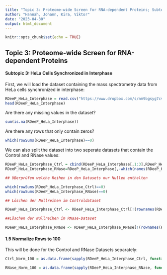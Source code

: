 ```yaml
---
title: "Topic 3: Proteome-wide Screen for RNA-dependent Proteins; Subtopic 3: HeLa synchronized in Interphase"
author: "Hannah, Johann, Kira, Viktor"
date: "2023-04-30"
output: html_document
---
```


```r
knitr::opts_chunk$set(echo = TRUE)
```

## Topic 3: Proteome-wide Screen for RNA-dependent Proteins
#### Subtopic 3: HeLa Cells Synchronized in Interphase

First, we will load the dataset containing the mass spectrometry data from HeLa cells synchronized in interphase:

```r
RDeeP_HeLa_Interphase = read.csv("https://www.dropbox.com/s/nm9bgsyg7cv6wu1/RDeeP_HeLa_Interphase.csv?dl=1", header=TRUE, row.names=1, sep = ";")
head(RDeeP_HeLa_Interphase)
```

Are there any missing values in the dataset? 
```r
sum(is.na(RDeeP_HeLa_Interphase))
```
Are there any rows that only contain zeros?
```r
which(rowSums(RDeeP_HeLa_Interphase)==0)
```
We can also split the dataset into two seperate datasets that contain the Control and RNase values:
```r
RDeeP_HeLa_Interphase_Ctrl = cbind(RDeeP_HeLa_Interphase[,1:3],RDeeP_HeLa_Interphase[,7:9],RDeeP_HeLa_Interphase[,13:15],RDeeP_HeLa_Interphase[,19:21],RDeeP_HeLa_Interphase[,25:27],RDeeP_HeLa_Interphase[,31:33],RDeeP_HeLa_Interphase[,37:39],RDeeP_HeLa_Interphase[,43:45],RDeeP_HeLa_Interphase[,49:51],RDeeP_HeLa_Interphase[,55:57],RDeeP_HeLa_Interphase[,61:63],RDeeP_HeLa_Interphase[,67:69],RDeeP_HeLa_Interphase[,73:75],RDeeP_HeLa_Interphase[,79:81],RDeeP_HeLa_Interphase[,85:87],RDeeP_HeLa_Interphase[,91:93],RDeeP_HeLa_Interphase[,97:99],RDeeP_HeLa_Interphase[,103:105],RDeeP_HeLa_Interphase[,109:111],RDeeP_HeLa_Interphase[,115:117],RDeeP_HeLa_Interphase[,121:123],RDeeP_HeLa_Interphase[,127:129],RDeeP_HeLa_Interphase[,133:135],RDeeP_HeLa_Interphase[,139:141],RDeeP_HeLa_Interphase[,145:147])
RDeeP_HeLa_Interphase_RNase=RDeeP_HeLa_Interphase[,-which(names(RDeeP_HeLa_Interphase) %in% colnames(RDeeP_HeLa_Interphase_Ctrl))]
```

```r
## ÜBerprüfen welche Reihen in den Datasets nur Nullen enthalten

which(rowSums(RDeeP_HeLa_Interphase_Ctrl)==0)
which(rowSums(RDeeP_HeLa_Interphase_RNase)==0)

## Löschen der Nullreihen im Controldataset

RDeeP_HeLa_Interphase_Ctrl <- RDeeP_HeLa_Interphase_Ctrl[!(rownames(RDeeP_HeLa_Interphase_Ctrl)%in% c("FHOD3_HUMAN","P210L_HUMAN","PKD1_HUMAN","TGM7_HUMAN","KIF1A_HUMAN")),]

##Löschen der Nullreihen im RNase-Dataset

RDeeP_HeLa_Interphase_RNase <- RDeeP_HeLa_Interphase_RNase[!(rownames(RDeeP_HeLa_Interphase_RNase) %in% c("FHOD3_HUMAN","P210L_HUMAN","PKD1_HUMAN","TGM7_HUMAN", "KIF1A_HUMAN")),]
```

#### 1.5 Normalize Rows to 100

This will be done for the Control and RNase Datasets separately:
```r
Ctrl_Norm_100 = as.data.frame(sapply(RDeeP_HeLa_Interphase_Ctrl, function(i){(i/apply(RDeeP_HeLa_Interphase_Ctrl,1,sum))*100}))

RNase_Norm_100 = as.data.frame(sapply(RDeeP_HeLa_Interphase_RNase, function(i){(i/apply(RDeeP_HeLa_Interphase_RNase,1,sum))*100}))
```

